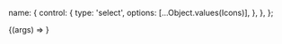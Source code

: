 
<Meta title="Components/Icon" component={Icon} />

  name: {
    control: {
      type: 'select',
      options: [...Object.values(Icons)],
    },
  },
};

<Canvas>
  <Story name="Default" args={{ name: Icons.USER }} argTypes={argTypes}>
    {(args) => <Icon {...args} />}
  </Story>
</Canvas>

<ArgsTable story="Default" />
